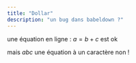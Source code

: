 ```yaml
---
title: "Dollar"
description: "un bug dans babeldown ?"
---
```


une équation en ligne : $a = b + c$ est ok

mais $abc$ une équation à un caractère non !

